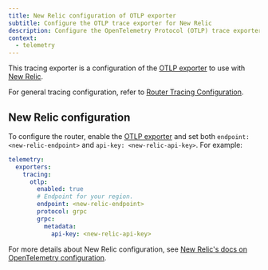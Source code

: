```yaml
---
title: New Relic configuration of OTLP exporter
subtitle: Configure the OTLP trace exporter for New Relic
description: Configure the OpenTelemetry Protocol (OTLP) trace exporter for New Relic in the Apollo GraphOS Router or Apollo Router Core.
context:
  - telemetry
---
```


This tracing exporter is a configuration of the [OTLP exporter](/graphos/routing/observability/trace-exporters/otlp) to use with [New Relic](https://newrelic.com/).

For general tracing configuration, refer to [Router Tracing Configuration](/router/configuration/telemetry/exporters/tracing/overview).

## New Relic configuration

To configure the router, enable the [OTLP exporter](/router/configuration/telemetry/exporters/tracing/otlp/#otlp-configuration) and set both `endpoint: <new-relic-endpoint>` and `api-key: <new-relic-api-key>`. For example: 

```yaml title="router.yaml"
telemetry:
  exporters:
    tracing:
      otlp:
        enabled: true
        # Endpoint for your region.
        endpoint: <new-relic-endpoint>
        protocol: grpc
        grpc:
          metadata:
            api-key: <new-relic-api-key>

```

For more details about New Relic configuration, see [New Relic's docs on OpenTelemetry configuration](https://docs.newrelic.com/docs/more-integrations/open-source-telemetry-integrations/opentelemetry/get-started/opentelemetry-set-up-your-app/#review-settings).

